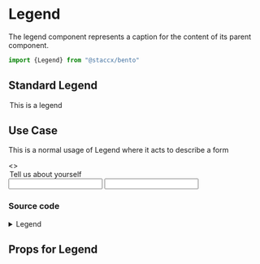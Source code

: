 
<Meta title="components/Forms/Legend" component={Legend}/>


# Legend
The legend component represents a caption for the content of its parent component.


```javascript
import {Legend} from "@staccx/bento"
```



## Standard Legend

<Preview>
  <Story name="Standard">
   <Legend >This is a legend</Legend>
  </Story>
</Preview>

## Use Case
This is a normal usage of Legend where it acts to describe a form

<Preview>
    <Story name="Used with an input form">
        <>
        <Legend>Tell us about yourself</Legend>
        <Input label="First name" />
        <Input label="Last name" />
        </>
    </Story>
</Preview>

### Source code
<details><summary>Legend</summary>
<p>

```bash
/**
 * @class Legend
 */

import React from "react"
import PropTypes from "prop-types"
import styled from "styled-components"
import {
  applyVariants,
  font,
  spacing,
  fontFamily,
  fontWeight,
  commonPropTypes
} from "../../../theming"
import themeProps from "./Legend.themeProps"
import { componentCreateFactory } from "../../../theming/utils/createVariantsFunctionFactory"

const Legend = ({ className, children, ...rest }) => (
  <LegendElement className={className} {...rest}>
    {children}
  </LegendElement>
)

const LegendElement = styled.legend`
  font-weight: ${fontWeight.bold};
  font-family: ${fontFamily.body};
  font-size: ${font.h5};
  line-height: 1.2;
  padding-bottom: ${spacing.tiny};
  display: block;
  ${applyVariants(themeProps.legend)};
`

Legend.defaultProps = {
  className: ""
}

Legend.propTypes = {
  children: commonPropTypes.children.isRequired,
  className: PropTypes.string
}
Legend.themeProps = themeProps
Legend.createVariants = componentCreateFactory(Legend)

/** @component */
export default Legend


```

</p>
</details>

## Props for Legend
<Props of={Legend} />
